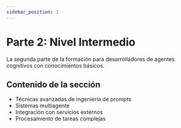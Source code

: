 ```yaml
---
sidebar_position: 1
---
```


# Parte 2: Nivel Intermedio

La segunda parte de la formación para desarrolladores de agentes cognitivos con conocimientos básicos.

## Contenido de la sección

- Técnicas avanzadas de ingeniería de prompts
- Sistemas multiagente
- Integración con servicios externos
- Procesamiento de tareas complejas
